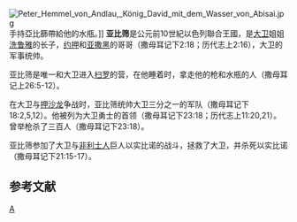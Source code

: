 [[File:Peter_Hemmel_von_Andlau,_König_David_mit_dem_Wasser_von_Abisai.jpg|thumb]]手持亞比篩帶給他的水甁。]]
'''亚比筛'''是公元前10世紀以色列聯合王國，是[[大衛王|大卫]]姐姐[[洗鲁雅|洗鲁雅]]的长子，[[约押|约押]]和[[亚撒黑|亚撒黑]]的哥哥（撒母耳记下2:18；历代志上2:16），大卫的军事统帅。 

亚比筛是唯一和大卫进入[[掃羅王|扫罗]]的营，在他睡着时，拿走他的枪和水瓶的人（撒母耳记上26:5-12）。 

在大卫与[[押沙龙|押沙龙]]争战时，亚比筛统帅大卫三分之一的军队（撒母耳记下18:2,5,12）。他被列为大卫勇士的首领（撒母耳记下23:18；历代志上11:20,21）。曾举枪杀了三百人（撒母耳记下23:18）。

亚比筛参加了大卫与[[非利士人|非利士人]]巨人以实比诺的战斗，拯救了大卫，并杀死以实比诺（撒母耳记下21:15-17）。

==参考文献==
{{Reflist}}
{{eastons|Abishai}}

[[Category:圣经人物|A]]